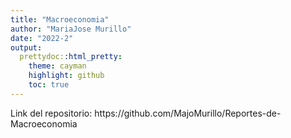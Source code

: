 ---
title: "Macroeconomia"
author: "MariaJose Murillo"
date: "2022-2"
output:
  prettydoc::html_pretty:
    theme: cayman
    highlight: github
    toc: true
---
Link del repositorio: https://github.com/MajoMurillo/Reportes-de-Macroeconomia

